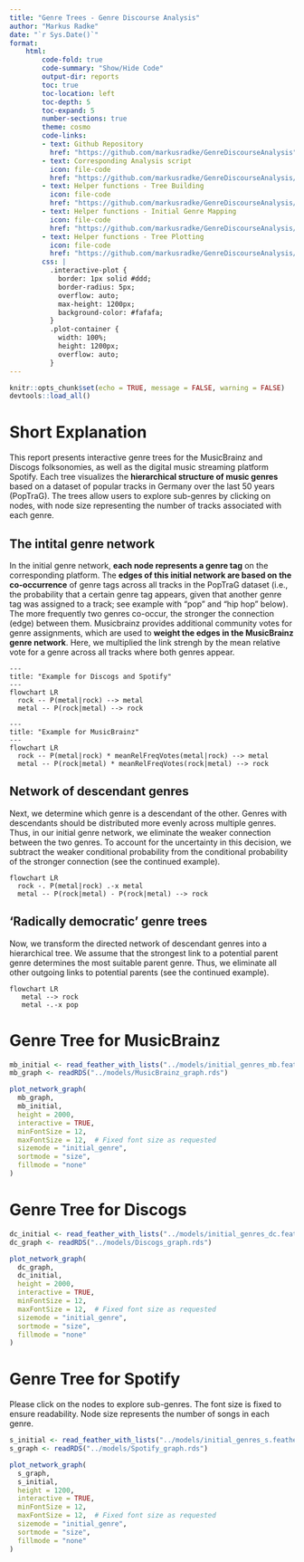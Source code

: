 ```yaml
---
title: "Genre Trees - Genre Discourse Analysis"
author: "Markus Radke"
date: "`r Sys.Date()`"
format: 
    html: 
        code-fold: true
        code-summary: "Show/Hide Code"
        output-dir: reports
        toc: true
        toc-location: left
        toc-depth: 5
        toc-expand: 5
        number-sections: true
        theme: cosmo
        code-links:
        - text: Github Repository
          href: "https://github.com/markusradke/GenreDiscourseAnalysis"
        - text: Corresponding Analysis script
          icon: file-code
          href: "https://github.com/markusradke/GenreDiscourseAnalysis/blob/main/analysis/01_build_genre_trees.R"
        - text: Helper functions - Tree Building
          icon: file-code
          href: "https://github.com/markusradke/GenreDiscourseAnalysis/blob/main/R/build_genre_tree.R"
        - text: Helper functions - Initial Genre Mapping
          icon: file-code
          href: "https://github.com/markusradke/GenreDiscourseAnalysis/blob/main/R/map_genres.R"
        - text: Helper functions - Tree Plotting
          icon: file-code
          href: "https://github.com/markusradke/GenreDiscourseAnalysis/blob/main/R/make_network_graph.R"
        css: |
          .interactive-plot {
            border: 1px solid #ddd;
            border-radius: 5px;
            overflow: auto;
            max-height: 1200px;
            background-color: #fafafa;
          }
          .plot-container {
            width: 100%;
            height: 1200px;
            overflow: auto;
          }
---
```

```r
knitr::opts_chunk$set(echo = TRUE, message = FALSE, warning = FALSE)
devtools::load_all()
```	

# Short Explanation
This report presents interactive genre trees for the MusicBrainz and Discogs folksonomies, as well as the digital music streaming platform Spotify. Each tree visualizes the **hierarchical structure of music genres** based on a dataset of popular tracks in Germany over the last 50 years (PopTraG). The trees allow users to explore sub-genres by clicking on nodes, with node size representing the number of tracks associated with each genre. 

## The intital genre network
In the initial genre network, **each node represents a genre tag** on the corresponding platform. The **edges of this initial network are based on the co-occurrence** of genre tags across all tracks in the PopTraG dataset (i.e., the probability that a certain genre tag appears, given that another genre tag was assigned to a track; see example with "pop" and "hip hop" below). The more frequently two genres co-occur, the stronger the connection (edge) between them. Musicbrainz provides additional community votes for genre assignments, which are used to **weight the edges in the MusicBrainz genre network**. Here, we multiplied the link strengh by the mean relative vote for a genre across all tracks where both genres appear.

```mermaid
---
title: "Example for Discogs and Spotify"
---
flowchart LR
  rock -- P(metal|rock) --> metal
  metal -- P(rock|metal) --> rock
```

```mermaid
---
title: "Example for MusicBrainz"
---
flowchart LR
  rock -- P(metal|rock) * meanRelFreqVotes(metal|rock) --> metal
  metal -- P(rock|metal) * meanRelFreqVotes(rock|metal) --> rock
```

## Network of descendant genres
Next, we determine which genre is a descendant of the other. Genres with descendants should be distributed more evenly across multiple genres. Thus, in our initial genre network, we eliminate the weaker connection between the two genres. To account for the uncertainty in this decision, we subtract the weaker conditional probability from the conditional probability of the stronger connection (see the continued example).  

```mermaid
flowchart LR
  rock -. P(metal|rock) .-x metal
  metal -- P(rock|metal) - P(rock|metal) --> rock
```

## 'Radically democratic' genre trees
Now, we transform the directed network of descendant genres into a hierarchical tree. We assume that the strongest link to a potential parent genre determines the most suitable parent genre. Thus, we eliminate all other outgoing links to potential parents (see the continued example).

```mermaid
flowchart LR
   metal --> rock
   metal -.-x pop
```
# Genre Tree for MusicBrainz

:::{.column-screen}
```r
mb_initial <- read_feather_with_lists("../models/initial_genres_mb.feather")
mb_graph <- readRDS("../models/MusicBrainz_graph.rds")

plot_network_graph(
  mb_graph,
  mb_initial,
  height = 2000,
  interactive = TRUE,
  minFontSize = 12,
  maxFontSize = 12,  # Fixed font size as requested
  sizemode = "initial_genre",
  sortmode = "size",
  fillmode = "none"
) 

```
:::

# Genre Tree for Discogs
:::{.column-screen}
```r
dc_initial <- read_feather_with_lists("../models/initial_genres_dc.feather")
dc_graph <- readRDS("../models/Discogs_graph.rds")

plot_network_graph(
  dc_graph,
  dc_initial,
  height = 2000,
  interactive = TRUE,
  minFontSize = 12,
  maxFontSize = 12,  # Fixed font size as requested
  sizemode = "initial_genre",
  sortmode = "size",
  fillmode = "none"
)
```
:::

# Genre Tree for Spotify
Please click on the nodes to explore sub-genres. The font size is fixed to ensure readability. Node size represents the number of songs in each genre.

:::{.column-screen}
```r
s_initial <- read_feather_with_lists("../models/initial_genres_s.feather")
s_graph <- readRDS("../models/Spotify_graph.rds")

plot_network_graph(
  s_graph,
  s_initial,
  height = 1200,
  interactive = TRUE,
  minFontSize = 12,
  maxFontSize = 12,  # Fixed font size as requested
  sizemode = "initial_genre",
  sortmode = "size",
  fillmode = "none"
) 
```

:::